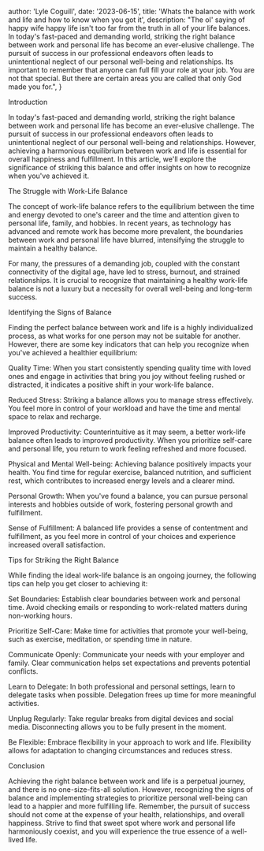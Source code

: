 
  author: 'Lyle Coguill',
  date: '2023-06-15',
  title: 'Whats the balance with work and life and how to know when you got it',
  description:
    "The ol' saying of happy wife happy life isn't too far from the truth in all of your life balances. In today's fast-paced and demanding world, striking the right balance between work and personal life has become an ever-elusive challenge. The pursuit of success in our professional endeavors often leads to unintentional neglect of our personal well-being and relationships. Its important to remember that anyone can full fill your role at your job. You are not that special. But there are certain areas you are called that only God made you for.",
}


Introduction

In today's fast-paced and demanding world, striking the right balance between work and personal life has become an ever-elusive challenge. The pursuit of success in our professional endeavors often leads to unintentional neglect of our personal well-being and relationships. However, achieving a harmonious equilibrium between work and life is essential for overall happiness and fulfillment. In this article, we'll explore the significance of striking this balance and offer insights on how to recognize when you've achieved it.

The Struggle with Work-Life Balance

The concept of work-life balance refers to the equilibrium between the time and energy devoted to one's career and the time and attention given to personal life, family, and hobbies. In recent years, as technology has advanced and remote work has become more prevalent, the boundaries between work and personal life have blurred, intensifying the struggle to maintain a healthy balance.

For many, the pressures of a demanding job, coupled with the constant connectivity of the digital age, have led to stress, burnout, and strained relationships. It is crucial to recognize that maintaining a healthy work-life balance is not a luxury but a necessity for overall well-being and long-term success.

Identifying the Signs of Balance

Finding the perfect balance between work and life is a highly individualized process, as what works for one person may not be suitable for another. However, there are some key indicators that can help you recognize when you've achieved a healthier equilibrium:

Quality Time: When you start consistently spending quality time with loved ones and engage in activities that bring you joy without feeling rushed or distracted, it indicates a positive shift in your work-life balance.

Reduced Stress: Striking a balance allows you to manage stress effectively. You feel more in control of your workload and have the time and mental space to relax and recharge.

Improved Productivity: Counterintuitive as it may seem, a better work-life balance often leads to improved productivity. When you prioritize self-care and personal life, you return to work feeling refreshed and more focused.

Physical and Mental Well-being: Achieving balance positively impacts your health. You find time for regular exercise, balanced nutrition, and sufficient rest, which contributes to increased energy levels and a clearer mind.

Personal Growth: When you've found a balance, you can pursue personal interests and hobbies outside of work, fostering personal growth and fulfillment.

Sense of Fulfillment: A balanced life provides a sense of contentment and fulfillment, as you feel more in control of your choices and experience increased overall satisfaction.

Tips for Striking the Right Balance

While finding the ideal work-life balance is an ongoing journey, the following tips can help you get closer to achieving it:

Set Boundaries: Establish clear boundaries between work and personal time. Avoid checking emails or responding to work-related matters during non-working hours.

Prioritize Self-Care: Make time for activities that promote your well-being, such as exercise, meditation, or spending time in nature.

Communicate Openly: Communicate your needs with your employer and family. Clear communication helps set expectations and prevents potential conflicts.

Learn to Delegate: In both professional and personal settings, learn to delegate tasks when possible. Delegation frees up time for more meaningful activities.

Unplug Regularly: Take regular breaks from digital devices and social media. Disconnecting allows you to be fully present in the moment.

Be Flexible: Embrace flexibility in your approach to work and life. Flexibility allows for adaptation to changing circumstances and reduces stress.

Conclusion

Achieving the right balance between work and life is a perpetual journey, and there is no one-size-fits-all solution. However, recognizing the signs of balance and implementing strategies to prioritize personal well-being can lead to a happier and more fulfilling life. Remember, the pursuit of success should not come at the expense of your health, relationships, and overall happiness. Strive to find that sweet spot where work and personal life harmoniously coexist, and you will experience the true essence of a well-lived life.
